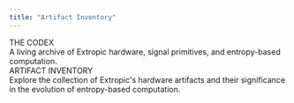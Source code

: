 ```yaml
---
title: "Artifact Inventory"
---
```


<div className="relative z-10 flex flex-col items-center w-full">
  <div className="text-white font-serif text-[120px] font-light tracking-wide mb-3 text-center leading-tight cormorant mt-10">
    THE CODEX
  </div>
  <div className="text-extropic-gray font-mono text-base font-normal mb-14 text-center leading-relaxed max-w-2xl">
    A living archive of Extropic hardware, signal primitives, and entropy-based computation.
  </div>
  <div className="flex flex-col gap-7 w-[700px] max-w-full mb-64">
    <div className="bg-black/70 border-2 border-gray-500/20 rounded-xl p-8 shadow-lg hover:border-orange-400 hover:bg-black/85 hover:shadow-orange-400/10 transition-all">
      <div className="text-white font-serif text-4xl font-light mb-3 tracking-wide cormorant">
        ARTIFACT INVENTORY
      </div>
      <div className="text-extropic-gray font-mono text-base font-normal leading-relaxed">
        Explore the collection of Extropic's hardware artifacts and their significance in the evolution of entropy-based computation.
      </div>
    </div>
  </div>
</div>